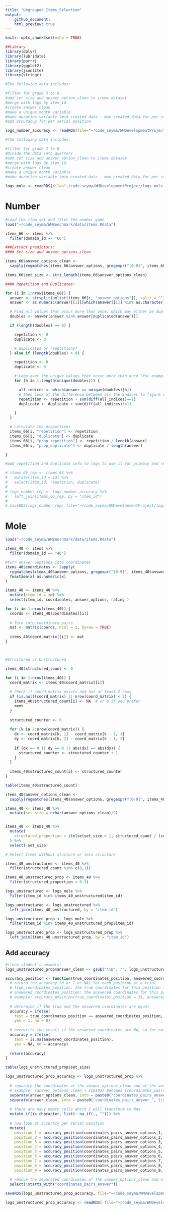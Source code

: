 ```yaml
---
title: "Ungrouped_Items_Selection"
output: 
    github_document:
    html_preview: true
---
```


```r
knitr::opts_chunk$set(echo = TRUE)
```

```r
##Library
library(dplyr)
library(lubridate)
library(purrr)
library(ggplot2)
library(jsonlite)
library(stringr)

#The following data includes: 

#filter for grade 3 to 8 
#add set size and answer_option_clean to items dataset
#merge with logs by item_id
#create answer_clean 
#make a unique month variable
#make duration variable (min created data - max created data for per student)
#add accuracuy for per serial position 

logs_number_accuracy <- readRDS(file="~/code_seyma/WMDevelopmentProject/logs_number_accuracy.rds") #It comes from primacy and recency doc

#The following data includes: 

#filter for grade 3 to 8 
#Divide the data into quarters
#add set size and answer_option_clean to items dataset
#merge with logs by item_id
#create answer_clean 
#make a unique month variable
#make duration variable (min created data - max created data for per student)

logs_mole <- readRDS(file="~/code_seyma/WMDevelopmentProject/logs_mole.rds")

```

# Number 
```r
#Load the item set and filer the number game
load("~/code_seyma/WMBenchmark/data/items.Rdata")

items_66 <- items %>%
  filter(domain_id == "66")
```

```r
###Extract predictors:
#### Set size and answer_options_clean

items_66$answer_options_clean <-
  sapply(regmatches(items_66$answer_options, gregexpr("[0-9]", items_66$answer_options)), paste, collapse = "")

items_66$set_size <- stri_length(items_66$answer_options_clean)

```
```r
#### Repetition and Duplicates:

for (i in 1:nrow(items_66)) {
  answer <- strsplit(unlist(items_66[i, "answer_options"]), split = "")
  answer <- as.numeric(answer[[1]][which(answer[[1]] %in% as.character(0:9))])

  # Find all values that occur more than once, which may either be duplicates or repetitions
  doubles <- answer[answer %in% answer[duplicated(answer)]]

  if (length(doubles) == 0) {

    repetition <- 0
    duplicate <- 0

    # duplicates or repetitions?
  } else if (length(doubles) > 0) {

    repetition <- 0
    duplicate <- 0

    # Loop over the unique values that occur more than once (for example, [2,2] and [0,1] may both occur more than once)
    for (h in 1:length(unique(doubles))) {

      all_indices <- which(answer == unique(doubles)[h])
      # Then look at the difference between all the indices to figure out if they are repetitions (diff == 1) or duplicated (diff != 1)
      repetition <- repetition + sum(diff(all_indices)==1)
      duplicate <- duplicate + sum(diff(all_indices)!=1)

    }
  }

  # calculate the proportions
  items_66[i, "repetition"] <- repetition
  items_66[i, "duplicate"] <- duplicate
  items_66[i, "prop_repetition"] <- repetition / length(answer)
  items_66[i, "prop_duplicate"] <- duplicate / length(answer)

}
```

```r
#add repetition and duplicate info to logs to use it for primacy and recency effect in another doc

# items_66_rep <- items_66 %>% 
#   mutate(item_id = id) %>% 
#   select(item_id, repetition, duplicate) 
# 
# logs_number_rep <- logs_number_accuracy %>%
#   left_join(items_66_rep, by = "item_id")
#  
# saveRDS(logs_number_rep, file="~/code_seyma/WMDevelopmentProject/logs_number_rep.rds")

```

# Mole

```r
load("~/code_seyma/WMBenchmark/data/items.Rdata")
```


```r
items_40 <- items %>%
  filter(domain_id == "40")

#turn answer ooptions into coordinates
items_40$coordinates <- lapply(
  regmatches(items_40$answer_options, gregexpr("[0-9]", items_40$answer_options)),
  function(x) as.numeric(x)
)

items_40 <- items_40 %>% 
  mutate(item_id = id) %>% 
  select(item_id, coordinates, answer_options, rating )

for (i in 1:nrow(items_40)) {
  coords <- items_40$coordinates[[i]]
  
  # Turn into coordinate pairs
  mat <- matrix(coords, ncol = 2, byrow = TRUE)
  
  items_40$coord_matrix[[i]] <- mat
}



#Structured vs Unstructured

items_40$structured_count <- 0

for (i in 1:nrow(items_40)) {
  coord_matrix <- items_40$coord_matrix[[i]]
  
  # Check if coord_matrix exists and has at least 2 rows
  if (is.null(coord_matrix) || nrow(coord_matrix) < 2) {
    items_40$structured_count[i] <- NA  # or 0 if you prefer
    next
  }
  
  structured_counter <- 0
  
  for (k in 2:nrow(coord_matrix)) {
    dx <- coord_matrix[k, 1] - coord_matrix[k - 1, 1]
    dy <- coord_matrix[k, 2] - coord_matrix[k - 1, 2]
    
    if (dx == 0 || dy == 0 || abs(dx) == abs(dy)) {
      structured_counter <- structured_counter + 1
    }
  }
  
  items_40$structured_count[i] <- structured_counter
}

table(items_40$structured_count)


```

```r
items_40$answer_options_clean <-
  sapply(regmatches(items_40$answer_options, gregexpr("[0-9]", items_40$answer_options)), paste, collapse = "")

items_40 <- items_40 %>% 
  mutate(set_size = nchar(answer_options_clean)/2)


items_40 <- items_40 %>%
  mutate(
    structured_proportion = ifelse(set_size > 1, structured_count / (set_size - 1), NA)
  ) %>% 
  select(-set_size)
```


```r
# Select Items without stucture or less structure 

items_40_unstructured <- items_40 %>% 
  filter(structured_count %in% c(0,1))

items_40_unstructured_prop <- items_40 %>% 
  filter(structured_proportion < 0.3)
```


```r
logs_unstructured <- logs_mole %>% 
  filter(item_id %in% items_40_unstructured$item_id)

logs_unstructured <- logs_unstructured %>%
  left_join(items_40_unstructured, by = "item_id")
```


```r
logs_unstructured_prop <- logs_mole %>% 
  filter(item_id %in% items_40_unstructured_prop$item_id)

logs_unstructured_prop <- logs_unstructured_prop %>%
  left_join(items_40_unstructured_prop, by = "item_id")
```

## Add accuracy ##

```r
#clean student's answers:
logs_unstructured_prop$answer_clean <- gsub("\\D", "", logs_unstructured_prop$answer)

```

```r
accuracy_position <- function(true_coordinates_position, answered_coordinates_position) {
  # return the accuracy (0 or 1 or NA) for each position of a trial
  # true_coordinates_position: the true coordinates for this position in this trial
  # answered_coordinates_position: the answered coordinates for this position in this trial
  # example: accuracy_position(true_coordinates_position = 31, answered_coordinates_position = 22) is 0
  
  # determine if the true and the answered coordinates are equal
  accuracy = ifelse(
    test = true_coordinates_position == answered_coordinates_position,
    yes = 1, no = 0)
  
  # overwrite the result if the answered coordinates are NA, so for example if the participant forgot them
  accuracy = ifelse(
    test = is.na(answered_coordinates_position),
    yes = NA, no = accuracy)
  
  return(accuracy)
}
```
```r
table(logs_unstructured_prop$set_size)
```


```r
logs_unstructured_prop_accuracy <- logs_unstructured_prop %>%
  
  # separate the coordinates of the answer_options_clean and of the answer_clean into pairs of coordinates
  # example: (answer_options_clean = 110102) becomes (coordinates_pairs_answer_options_1 = 11) and (coordinates_pairs_answer_options_2 = 01) and (coordinates_pairs_answer_options_3 = 02)
  separate(answer_options_clean, into = paste0("coordinates_pairs_answer_options_", 1:9), sep = seq(2, 18, 2), remove = FALSE) %>%
  separate(answer_clean, into = paste0("coordinates_pairs_answer_", 1:9), sep = seq(2, 18, 2), remove = FALSE) %>%
  
  # there are many empty cells which I will transform to NAs
  mutate_if(is.character, list(~ na_if(., ""))) %>%
  
  # now look at accuracy per serial position
  mutate(
    position_1 = accuracy_position(coordinates_pairs_answer_options_1, coordinates_pairs_answer_1),
    position_2 = accuracy_position(coordinates_pairs_answer_options_2, coordinates_pairs_answer_2),
    position_3 = accuracy_position(coordinates_pairs_answer_options_3, coordinates_pairs_answer_3),
    position_4 = accuracy_position(coordinates_pairs_answer_options_4, coordinates_pairs_answer_4),
    position_5 = accuracy_position(coordinates_pairs_answer_options_5, coordinates_pairs_answer_5),
    position_6 = accuracy_position(coordinates_pairs_answer_options_6, coordinates_pairs_answer_6),
    position_7 = accuracy_position(coordinates_pairs_answer_options_7, coordinates_pairs_answer_7),
    position_8 = accuracy_position(coordinates_pairs_answer_options_8, coordinates_pairs_answer_8),
    position_9 = accuracy_position(coordinates_pairs_answer_options_9, coordinates_pairs_answer_9)) %>%
  
  # remove the separated coordinates of the answer_options_clean and of the answer_clean
  select(!starts_with("coordinates_pairs_answer"))

saveRDS(logs_unstructured_prop_accuracy, file="~/code_seyma/WMDevelopmentProject/logs_unstructured_prop_accuracy.rds")

```

```r
logs_unstructured_prop_accuracy <- readRDS( file="~/code_seyma/WMDevelopmentProject/logs_unstructured_prop_accuracy.rds")
```
